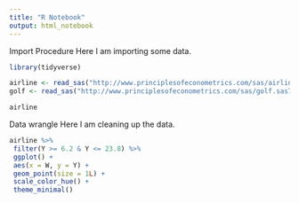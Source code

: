 ```yaml
---
title: "R Notebook"
output: html_notebook
---
```


Import Procedure
Here I am importing some data.

```r
library(tidyverse)

airline <- read_sas("http://www.principlesofeconometrics.com/sas/airline.sas7bdat", NULL)
golf <- read_sas("http://www.principlesofeconometrics.com/sas/golf.sas7bdat", NULL)

airline
```

Data wrangle
Here I am cleaning up the data.

```r
airline %>%
 filter(Y >= 6.2 & Y <= 23.8) %>%
 ggplot() +
 aes(x = W, y = Y) +
 geom_point(size = 1L) +
 scale_color_hue() +
 theme_minimal()
```


